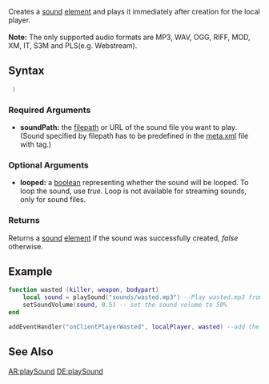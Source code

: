  
{{Client function}}
Creates a [[/sound.md|sound]] [[/element.md|element]] and plays it immediately after creation for the local player.<br />
<br />
'''Note:''' The only supported audio formats are MP3, WAV, OGG, RIFF, MOD, XM, IT, S3M and PLS(e.g. Webstream).
{{Note|For performance reasons, when using playSound for effects that will be played lots (i.e. weapon fire), it is recommend that you convert your audio file to a one channel (mono) WAV with sample rate of 22050 Hz or less. Also consider adding a limit on how often the effect can be played e.g. once every 50ms.}}
==Syntax== 
<syntaxhighlight lang="lua"> )</syntaxhighlight> 
{{OOP||[[/Sound.md|Sound]]}}
===Required Arguments=== 
*'''soundPath:''' the [[/filepath.md|filepath]] or URL of the sound file you want to play. (Sound specified by filepath has to be predefined in the [[/meta.xml.md|meta.xml]] file with <file /> tag.)

===Optional Arguments=== 
{{OptionalArg}} 
*'''looped:''' a [[/boolean.md|boolean]] representing whether the sound will be looped. To loop the sound, use ''true''. Loop is not available for streaming sounds, only for sound files.
{{New feature/item|3.0150|1.5||
*'''throttled:''' a [[/boolean.md|boolean]] representing whether the sound will be throttled (i.e. given reduced download bandwidth). To throttle the sound, use ''true''. Sounds will be throttled per default and only for URLs.
}}

===Returns===
Returns a [[/sound.md|sound]] [[/element.md|element]] if the sound was successfully created, ''false'' otherwise.

==Example==
<syntaxhighlight lang="lua">
function wasted (killer, weapon, bodypart) 
	local sound = playSound("sounds/wasted.mp3") --Play wasted.mp3 from the sounds folder
	setSoundVolume(sound, 0.5) -- set the sound volume to 50%
end

addEventHandler("onClientPlayerWasted", localPlayer, wasted) --add the event handler
</syntaxhighlight>

==See Also==
{{Client_audio_functions}}
[[/AR:playSound.md|AR:playSound]]
[[/DE:playSound.md|DE:playSound]]